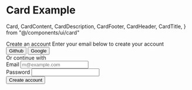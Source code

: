 # Card Example

  Card,
  CardContent,
  CardDescription,
  CardFooter,
  CardHeader,
  CardTitle,
} from "@/components/ui/card"

<div className="container mx-auto py-10">
  <Card>
    <CardHeader className="space-y-1">
      <CardTitle className="text-2xl">Create an account</CardTitle>
      <CardDescription>
        Enter your email below to create your account
      </CardDescription>
    </CardHeader>
    <CardContent className="grid gap-4">
      <div className="grid grid-cols-2 gap-6">
        <Button variant="outline">
          <GitHubLogoIcon className="mr-2 h-4 w-4" />
          Github
        </Button>
        <Button variant="outline">
          <EnvelopeClosedIcon className="mr-2 h-4 w-4" />
          Google
        </Button>
      </div>
      <div className="relative">
        <div className="absolute inset-0 flex items-center">
          <span className="w-full border-t" />
        </div>
        <div className="relative flex justify-center text-xs uppercase">
          <span className="bg-background px-2 text-muted-foreground">
            Or continue with
          </span>
        </div>
      </div>
      <div className="grid gap-2">
        <Label htmlFor="email">Email</Label>
        <Input id="email" type="email" placeholder="m@example.com" />
      </div>
      <div className="grid gap-2">
        <Label htmlFor="password">Password</Label>
        <Input id="password" type="password" />
      </div>
    </CardContent>
    <CardFooter>
      <Button className="w-full">Create account</Button>
    </CardFooter>
  </Card>
</div> 
